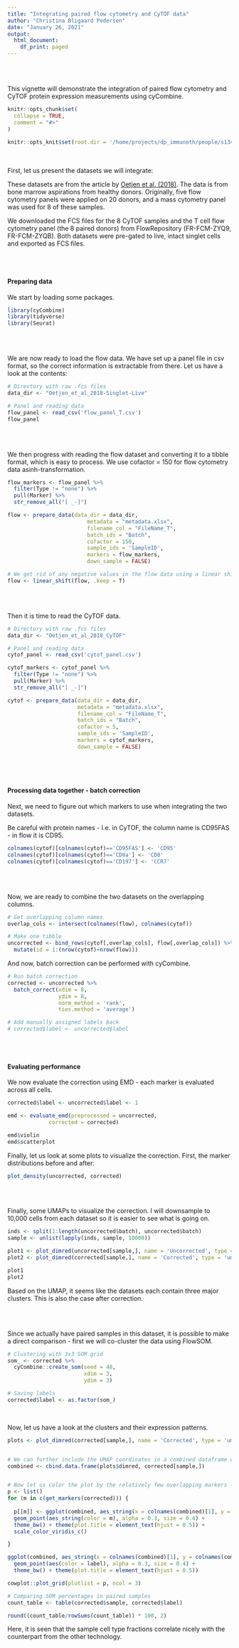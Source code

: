 ```yaml
---
title: "Integrating paired flow cytometry and CyTOF data"
author: "Christina Bligaard Pedersen"
date: "January 26, 2021"
output:
  html_document:
    df_print: paged
---
```



<br><br>

This vignette will demonstrate the integration of paired flow cytometry and CyTOF protein expression measurements using cyCombine.

```r
knitr::opts_chunk$set(
  collapse = TRUE,
  comment = "#>"
)

knitr::opts_knit$set(root.dir = '/home/projects/dp_immunoth/people/s134891/cycombine/flow_cytof/')

```



<br><br>
First, let us present the datasets we will integrate:

These datasets are from the article by [Oetjen et al. (2018)](https://doi.org/10.1172/jci.insight.124928). The data is from bone marrow aspirations from healthy donors. Originally, five flow cytometry panels were applied on 20 donors, and a mass cytometry panel was used for 8 of these samples.

We downloaded the FCS files for the 8 CyTOF samples and the T cell flow cytometry panel (the 8 paired donors) from FlowRepository (FR-FCM-ZYQ9, FR-FCM-ZYQB). Both datasets were pre-gated to live, intact singlet cells and exported as FCS files.

<br><br>

#### Preparing data

We start by loading some packages.

```r
library(cyCombine)
library(tidyverse)
library(Seurat)

```


<br><br>

We are now ready to load the flow data. We have set up a panel file in csv format, so the correct information is extractable from there. Let us have a look at the contents:

```r
# Directory with raw .fcs files
data_dir <- "Oetjen_et_al_2018-Singlet-Live"

# Panel and reading data
flow_panel <- read_csv('flow_panel_T.csv')
flow_panel
```

<br><br>

We then progress with reading the flow dataset and converting it to a tibble format, which is easy to process. We use cofactor = 150 for flow cytometry data asinh-transformation.


```r
flow_markers <- flow_panel %>% 
  filter(Type != "none") %>% 
  pull(Marker) %>% 
  str_remove_all("[ _-]")

flow <- prepare_data(data_dir = data_dir,
                         metadata = "metadata.xlsx",
                         filename_col = "FileName_T",
                         batch_ids = "Batch",
                         cofactor = 150,
                         sample_ids = 'SampleID',
                         markers = flow_markers,
                         down_sample = FALSE)

# We get rid of any negative values in the flow data using a linear shift - essentially these don't matter but it makes sense because cyCombine uses a cap of 0 for batch correction
flow <- linear_shift(flow, .keep = T)

```


<br><br>

Then it is time to read the CyTOF data.

```r
# Directory with raw .fcs files
data_dir <- "Oetjen_et_al_2018_CyTOF"

# Panel and reading data
cytof_panel <- read_csv('cytof_panel.csv')

cytof_markers <- cytof_panel %>% 
  filter(Type != "none") %>% 
  pull(Marker) %>% 
  str_remove_all("[ _-]")

cytof <- prepare_data(data_dir = data_dir,
                      metadata = "metadata.xlsx",
                      filename_col = "FileName_T",
                      batch_ids = "Batch",
                      cofactor = 5,
                      sample_ids = 'SampleID',
                      markers = cytof_markers,
                      down_sample = FALSE)



```


<br><br>

#### Processing data together - batch correction

Next, we need to figure out which markers to use when integrating the two datasets. 

Be careful with protein names - I.e. in CyTOF, the column name is CD95FAS - in flow it is CD95.

```r
colnames(cytof)[colnames(cytof)=='CD95FAS'] <- 'CD95'
colnames(cytof)[colnames(cytof)=='CD8a'] <- 'CD8'
colnames(cytof)[colnames(cytof)=='CD197'] <- 'CCR7'

```

<br><br>

Now, we are ready to combine the two datasets on the overlapping columns.

```r
# Get overlapping column names
overlap_cols <- intersect(colnames(flow), colnames(cytof))

# Make one tibble
uncorrected <- bind_rows(cytof[,overlap_cols], flow[,overlap_cols]) %>%
  mutate(id = 1:(nrow(cytof)+nrow(flow)))

```

And now, batch correction can be performed with cyCombine.

```r
# Run batch correction
corrected <- uncorrected %>%
  batch_correct(xdim = 8,
                ydim = 8,
                norm_method = 'rank',
                ties.method = 'average')

# Add manually assigned labels back
# corrected$label <- uncorrected$label

```

<br><br>

#### Evaluating performance

We now evaluate the correction using EMD - each marker is evaluated across all cells.

```r
corrected$label <- uncorrected$label <- 1

emd <- evaluate_emd(preprocessed = uncorrected,
             corrected = corrected)

emd$violin
emd$scatterplot
```

Finally, let us look at some plots to visualize the correction. First, the marker distributions before and after:

```r
plot_density(uncorrected, corrected)

```

<br><br>

Finally, some UMAPs to visualize the correction. I will downsample to 10,000 cells from each dataset so it is easier to see what is going on.

```r
inds <- split(1:length(uncorrected$batch), uncorrected$batch)
sample <- unlist(lapply(inds, sample, 10000))

plot1 <- plot_dimred(uncorrected[sample,], name = 'Uncorrected', type = 'umap')
plot2 <- plot_dimred(corrected[sample,], name = 'Corrected', type = 'umap')

plot1
plot2
```

Based on the UMAP, it seems like the datasets each contain three major clusters. This is also the case after correction.


<br><br>

Since we actually have paired samples in this dataset, it is possible to make a direct comparison - first we will co-cluster the data using FlowSOM.


```r
# Clustering with 3x3 SOM grid 
som_ <- corrected %>%
  cyCombine::create_som(seed = 48,
                        xdim = 3,
                        ydim = 3)

# Saving labels
corrected$label <- as.factor(som_)
```


<br> 

Now, let us have a look at the clusters and their expression patterns.

```r
plots <- plot_dimred(corrected[sample,], name = 'Corrected', type = 'umap', plot = 'CD3', return_coord = T)


# We can further include the UMAP coordinates in a combined dataframe with both imputed datasets. Again, we downsample to avoid too many cells cluttering the view (the same indeces are used as before)
combined <- cbind.data.frame(plots$dimred, corrected[sample,])


# Now let us color the plot by the relatively few overlapping markers - and the cluster labels
p <- list()
for (m in c(get_markers(corrected))) {
  
  p[[m]] <- ggplot(combined, aes_string(x = colnames(combined)[1], y = colnames(combined)[2])) +
  geom_point(aes_string(color = m), alpha = 0.3, size = 0.4) +
  theme_bw() + theme(plot.title = element_text(hjust = 0.5)) + 
  scale_color_viridis_c()

}

ggplot(combined, aes_string(x = colnames(combined)[1], y = colnames(combined)[2])) +
  geom_point(aes(color = label), alpha = 0.3, size = 0.4) +
  theme_bw() + theme(plot.title = element_text(hjust = 0.5))

```


```r
cowplot::plot_grid(plotlist = p, ncol = 3)

```






```r
# Comparing SOM percentages in paired samples
count_table <- table(corrected$sample, corrected$label)

round((count_table/rowSums(count_table)) * 100, 2)

```

Here, it is seen that the sample cell type fractions correlate nicely with the counterpart from the other technology. 







